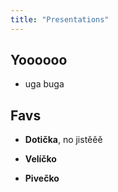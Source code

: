 ```yaml
---
title: "Presentations"
---
```


## Yoooooo

-   uga buga

## Favs

-   **Dotička**, no jistěěě

-   **Velíčko**

-   **Pivečko**
